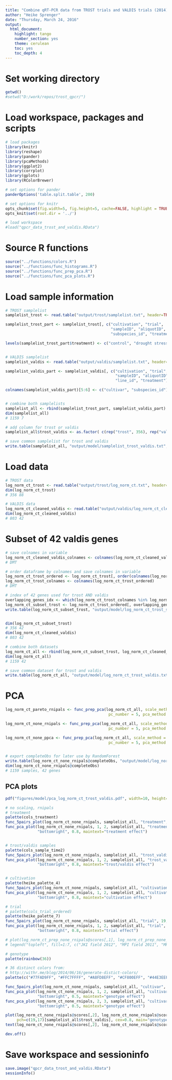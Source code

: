 ```yaml
---
title: "Combine qRT-PCR data from TROST trials and VALDIS trials (2014)"
author: "Heike Sprenger"
date: "Thursday, March 24, 2016"
output:
  html_document:
    highlight: tango
    number_section: yes
    theme: cerulean
    toc: yes
    toc_depth: 4
---
```


# Set working directory  
```r
getwd()
#setwd("D:/work/repos/trost_qpcr/")
```


# Load workspace, packages and scripts
```r
# load packages
library(knitr)
library(reshape)
library(pander)
library(pcaMethods)
library(ggplot2)
library(corrplot)
library(gplots)
library(RColorBrewer)

# set options for pander
panderOptions('table.split.table', 200)

# set options for knitr
opts_chunk$set(fig.width=5, fig.height=5, cache=FALSE, highlight = TRUE, fig.show="asis")
opts_knit$set(root.dir = '../')

# load workspace
#load("qpcr_data_trost_and_valdis.RData")
```


# Source R functions
```r
source("../functions/colors.R")
source("../functions/func_histograms.R")
source("../functions/func_prep_pca.R")
source("../functions/func_pca_plots.R")
```


# Load sample information
```r
# TROST samplelist
samplelist_trost <- read.table("output/trost/samplelist.txt", header=TRUE, sep="\t")

samplelist_trost_part <- samplelist_trost[, c("cultivation", "trial", 
                                              "sampleID", "aliquotID", "cultivar", 
                                              "subspecies_id", "treatment")]

levels(samplelist_trost_part$treatment) <- c("control", "drought stress")


# VALDIS samplelist
samplelist_valdis <- read.table("output/valdis/samplelist.txt", header=TRUE, sep="\t")

samplelist_valdis_part <- samplelist_valdis[, c("cultivation", "trial", 
                                                "sampleID", "aliquotID", "crossing", 
                                                "line_id", "treatment")]

colnames(samplelist_valdis_part)[5:6] <- c("cultivar", "subspecies_id")


# combine both samplelists
samplelist_all <- rbind(samplelist_trost_part, samplelist_valdis_part)
dim(samplelist_all)
# 1159 7

# add column for trost or valdis
samplelist_all$trost_valdis <- as.factor( c(rep("trost", 356), rep("valdis", 803)))

# save common samplelist for trost and valdis
write.table(samplelist_all, "output/model/samplelist_trost_valdis.txt", sep="\t")
```


# Load data
```r
# TROST data
log_norm_ct_trost <- read.table("output/trost/log_norm_ct.txt", header=TRUE, sep="\t")
dim(log_norm_ct_trost)
# 356 88

# VALDIS data
log_norm_ct_cleaned_valdis <- read.table("output/valdis/log_norm_ct_cleaned.txt", header=TRUE, sep="\t")
dim(log_norm_ct_cleaned_valdis)
# 803 42
```


# Subset of 42 valdis genes
```r
# save colnames in variable
log_norm_ct_cleaned_valdis_colnames <- colnames(log_norm_ct_cleaned_valdis)
# DMT

# order dataframe by colnames and save colnames in variable
log_norm_ct_trost_ordered <- log_norm_ct_trost[, order(colnames(log_norm_ct_trost))]
log_norm_ct_trost_colnames <- colnames(log_norm_ct_trost_ordered)
# DMT

# index of 42 genes used for trost AND valdis
overlapping_genes_idx <- which(log_norm_ct_trost_colnames %in% log_norm_ct_cleaned_valdis_colnames)
log_norm_ct_subset_trost <- log_norm_ct_trost_ordered[, overlapping_genes_idx]
write.table(log_norm_ct_subset_trost, "output/model/log_norm_ct_trost_subset_42_genes.txt", sep="\t")


dim(log_norm_ct_subset_trost)
# 356 42
dim(log_norm_ct_cleaned_valdis)
# 803 42

# combine both datasets
log_norm_ct_all <- rbind(log_norm_ct_subset_trost, log_norm_ct_cleaned_valdis)
dim(log_norm_ct_all)
# 1159 42

# save common dataset for trost and valdis
write.table(log_norm_ct_all, "output/model/log_norm_ct_trost_valdis.txt", sep="\t")
```


# PCA
```r
log_norm_ct_pareto_rnipals <- func_prep_pca(log_norm_ct_all, scale_method = "pareto", center_option = FALSE, 
                                             pc_number = 5, pca_method = "rnipals")

log_norm_ct_none_rnipals <- func_prep_pca(log_norm_ct_all, scale_method = "none", center_option = FALSE, 
                                             pc_number = 5, pca_method = "rnipals")

log_norm_ct_none_ppca <- func_prep_pca(log_norm_ct_all, scale_method = "none", center_option = FALSE, 
                                             pc_number = 5, pca_method = "ppca")


# export completeObs for later use by RandomForest
write.table(log_norm_ct_none_rnipals@completeObs, "output/model/log_norm_ct_prep_none_rnipals_completeObs_trost_valdis.txt", sep="\t")
dim(log_norm_ct_none_rnipals@completeObs)
# 1159 samples, 42 genes
```


## PCA plots
```r
pdf("figures/model/pca_log_norm_ct_trost_valdis.pdf", width=10, height=10)

# no scaling, rnipals
# treatment
palette(cols_treatment)
func_5pairs_plot(log_norm_ct_none_rnipals, samplelist_all, "treatment", 19, "treatment effect")
func_pca_plot(log_norm_ct_none_rnipals, 1, 2, samplelist_all, "treatment", 19, 1, 
              "bottomright", 0.8, maintext="treatment effect")


# trost/valdis samples
palette(cols_sample_time2)
func_5pairs_plot(log_norm_ct_none_rnipals, samplelist_all, "trost_valdis", 19, "trost/valdis effect")
func_pca_plot(log_norm_ct_none_rnipals, 1, 2, samplelist_all, "trost_valdis", 19, 1, 
              "bottomright", 0.8, maintext="trost/valdis effect")


# cultivation
palette(heike_palette_4)
func_5pairs_plot(log_norm_ct_none_rnipals, samplelist_all, "cultivation", 19, "cultivation effect")
func_pca_plot(log_norm_ct_none_rnipals, 1, 2, samplelist_all, "cultivation", 19, 1, 
              "bottomright", 0.8, maintext="cultivation effect")

# trial
# palette(cols_trial_ordered)
palette(heike_palette_7)
func_5pairs_plot(log_norm_ct_none_rnipals, samplelist_all, "trial", 19, "trial effect")
func_pca_plot(log_norm_ct_none_rnipals, 1, 2, samplelist_all, "trial", 19, 1, 
              "bottomright", 0.8, maintext="trial effect")

# plot(log_norm_ct_prep_none_rnipals@scores[,1], log_norm_ct_prep_none_rnipals@scores[,2], col=samplelist_all$trial, pch=19)
# legend("topleft", fill=1:7, c("JKI field 2012", "MPI field 2011", "MPI field 2012", "MPI-MP GH3", "MPI-MP GH5", "JKI Shelter 2014", "MPI-MP FGH 2014"))

# genotype
palette(rainbow(36))

# 36 distinct colors from: 
# http://withr.me/blog/2014/06/16/generate-distict-colors/
palette(c("#77FAD9FF", "#FFC7FFFF", "#A8FD8EFF", "#CF800EFF", "#44E3EEFF", "#7F48EFFF", "#3BEB3CFF", "#9A98FDFF", "#FDA292FF", "#EF46D2FF", "#105FD0FF", "#4BC202FF", "#FAB174FF", "#C0C0C0FF", "#6BBBF8FF", "#B002C0FF", "#A8EF43FF", "#D9FFE4FF", "#05A3C4FF", "#E6D230FF", "#EC693DFF", "#24DFAEFF", "#FBF77BFF", "#C35103FF", "#7003C1FF", "#DC1F31FF", "#C21E03FF", "#1502C1FF", "#FFEEBAFF", "#4461EEFF", "#F8D86AFF", "#C48E03FF", "#44EE89FF", "#C0C0C0FF", "#D87DFBFF", "#A2C302FF"))

func_5pairs_plot(log_norm_ct_none_rnipals, samplelist_all, "cultivar", 19, "genotype effect")
func_pca_plot(log_norm_ct_none_rnipals, 1, 2, samplelist_all, "cultivar", 19, 1, 
              "bottomright", 0.5, maintext="genotype effect")
func_pca_plot(log_norm_ct_none_rnipals, 2, 3, samplelist_all, "cultivar", 19, 1, 
              "bottomright", 0.5, maintext="genotype effect")

plot(log_norm_ct_none_rnipals@scores[,2], log_norm_ct_none_rnipals@scores[,3], col=samplelist_all$cultivar, 
     pch=c(19,17)[samplelist_all$trost_valdis], cex=0.8, main="genotype effect (symbols: trost/valdis effect)")
text(log_norm_ct_none_rnipals@scores[,2], log_norm_ct_none_rnipals@scores[,3], labels=samplelist_all$cultivar, cex=0.4)

dev.off()
```


# Save workspace and sessioninfo
```r
save.image("qpcr_data_trost_and_valdis.RData")
sessionInfo()
```




